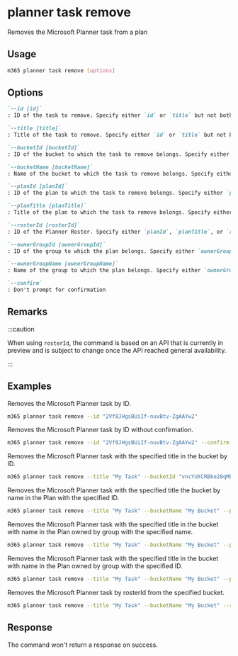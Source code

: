 
# planner task remove

Removes the Microsoft Planner task from a plan

## Usage

```sh
m365 planner task remove [options]
```

## Options

```md definition-list
`--id [id]`
: ID of the task to remove. Specify either `id` or `title` but not both.

`--title [title]`
: Title of the task to remove. Specify either `id` or `title` but not both.

`--bucketId [bucketId]`
: ID of the bucket to which the task to remove belongs. Specify either `bucketId` or `bucketName` but not both.

`--bucketName [bucketName]`
: Name of the bucket to which the task to remove belongs. Specify either `bucketId` or `bucketName` but not both.

`--planId [planId]`
: ID of the plan to which the task to remove belongs. Specify either `planId`, `planTitle`, or `rosterId` when using `title`.

`--planTitle [planTitle]`
: Title of the plan to which the task to remove belongs. Specify either `planId`, `planTitle`, or `rosterId` when using `title`.

`--rosterId [rosterId]`
: ID of the Planner Roster. Specify either `planId`, `planTitle`, or `rosterId` when using `title`.

`--ownerGroupId [ownerGroupId]`
: ID of the group to which the plan belongs. Specify either `ownerGroupId` or `ownerGroupName` when using `planTitle`.

`--ownerGroupName [ownerGroupName]`
: Name of the group to which the plan belongs. Specify either `ownerGroupId` or `ownerGroupName` when using `planTitle`.

`--confirm`
: Don't prompt for confirmation
```

<Global />

## Remarks

:::caution

When using `rosterId`, the command is based on an API that is currently in preview and is subject to change once the API reached general availability.

:::

## Examples

Removes the Microsoft Planner task by ID.

```sh
m365 planner task remove --id "2Vf8JHgsBUiIf-nuvBtv-ZgAAYw2"
```

Removes the Microsoft Planner task by ID without confirmation.

```sh
m365 planner task remove --id "2Vf8JHgsBUiIf-nuvBtv-ZgAAYw2" --confirm
```

Removes the Microsoft Planner task with the specified title in the bucket by ID.

```sh
m365 planner task remove --title "My Task" --bucketId "vncYUXCRBke28qMLB-d4xJcACtNz" 
```

Removes the Microsoft Planner task with the specified title the bucket by name in the Plan with the specified ID.

```sh
m365 planner task remove --title "My Task" --bucketName "My Bucket" --planId "oUHpnKBFekqfGE_PS6GGUZcAFY7b"
```

Removes the Microsoft Planner task with the specified title in the bucket with name in the Plan owned by group with the specified name.

```sh
m365 planner task remove --title "My Task" --bucketName "My Bucket" --planTitle "My Plan" --ownerGroupName "My Group"
```

Removes the Microsoft Planner task with the specified title in the bucket with name in the Plan owned by group with the specified ID.

```sh
m365 planner task remove --title "My Task" --bucketName "My Bucket" --planTitle "My Plan" --ownerGroupId "00000000-0000-0000-0000-000000000000"
```

Removes the Microsoft Planner task by rosterId from the specified bucket.

```sh
m365 planner task remove --title "My Task" --bucketName "My Bucket" --rosterId "DjL5xiKO10qut8LQgztpKskABWna"
```

## Response

The command won't return a response on success.
